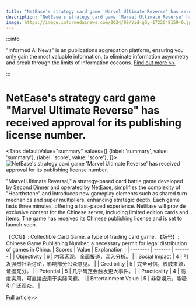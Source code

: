 ```yaml
---
title: "NetEase's strategy card game 'Marvel Ultimate Reverse' has received approval for its publishing license number."
description: "NetEase's strategy card game 'Marvel Ultimate Reverse' has received approval for its publishing license number."
image: https://image.informedainews.com/2024/08/Vid-gGy-1722648159-0.jpg
---
```



:::info

"Informed AI News" is an publications aggregation platform, ensuring you only gain the most valuable information, to eliminate information asymmetry and break through the limits of information cocoons.  [Find out more >>](/)

:::

# NetEase's strategy card game "Marvel Ultimate Reverse" has received approval for its publishing license number.


<Tabs
	defaultValue="summary"
	values={[
	{label: 'summary', value: 'summary'},
	{label: 'score', value: 'score'},
]}>
<TabItem value="summary">
<img
  src="https://image.informedainews.com/2024/08/Vid-gGy-1722648159-0.jpg"
  alt="NetEase's strategy card game 'Marvel Ultimate Reverse' has received approval for its publishing license number."
/>



"Marvel Ultimate Reversal," a strategy-based card battle game developed by Second Dinner and operated by NetEase, simplifies the complexity of "Hearthstone" and introduces new gameplay elements such as shared turn mechanics and super multipliers, enhancing strategic depth. Each game lasts three minutes, offering a fast-paced experience. NetEase will provide exclusive content for the Chinese server, including limited edition cards and items. The game has received its Chinese publishing license and is set to launch soon.

【CCG】: Collectible Card Game, a type of trading card game.
【版号】: Chinese Game Publishing Number, a necessary permit for legal distribution of games in China.
</TabItem>
<TabItem value="score">
	| Scores     | Value   | Explanation |
	| -------- | ------- | ------- |
	| Objectivity  | 6    | 内容客观，全面报道，深入分析。    |
	| Social Impact | 4     | 引发强烈社会讨论，影响部分公众意见。    |
	| Credibility    | 5    | 完全可信，权威来源，证据充分。    |
	| Potential    | 5    | 几乎确定会触发更大事件。    |
	| Practicality    | 4    | 高度实用，可直接应用于实际问题。    |
	| Entertainment Value    | 5    | 非常娱乐，能吸引广泛观众。    |
</TabItem>
</Tabs>

[Full article>>](https://www.gcores.com/articles/186132)
